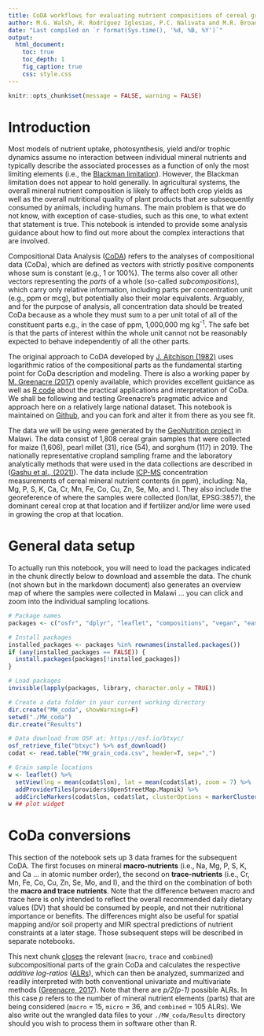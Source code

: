 ```yaml
---
title: CoDA workflows for evaluating nutrient compositions of cereal grains
author: M.G. Walsh, R. Rodríguez Iglesias, P.C. Nalivata and M.R. Broadley
date: "Last compiled on `r format(Sys.time(), '%d, %B, %Y')`"
output:
  html_document:
    toc: true
    toc_depth: 1
    fig_caption: true
    css: style.css
---
```


```r
knitr::opts_chunk$set(message = FALSE, warning = FALSE)
```

# Introduction

Most models of nutrient uptake, photosynthesis, yield and/or trophic dynamics assume no interaction between individual mineral nutrients and typically describe the associated processes as a function of only the most limiting elements (i.e., the [Blackman limitation](https://www.biologydiscussion.com/photosynthesis/blackmans-law-of-limiting-factors-and-his-criticism-photosynthesis/23006)). However, the Blackman limitation does not appear to hold generally. In agricultural systems, the overall mineral nutrient composition is likely to affect both crop yields as well as the overall nutritional quality of plant products that are subsequently consumed by animals, including humans. The main problem is that we do not know, with exception of case-studies, such as this one, to what extent that statement is true. This notebook is intended to provide some analysis guidance about how to find out more about the complex interactions that are involved.

Compositional Data Analysis ([CoDA](http://www.compositionaldata.com/)) refers to the analyses of compositional data (CoDa), which are defined as vectors with strictly positive components whose sum is constant (e.g., 1 or 100%). The terms also cover all other vectors representing the *parts* of a whole (so-called *subcompositions*), which carry only relative information, including parts per concentration unit (e.g., ppm or mcg), but potentially also their molar equivalents. Arguably, and for the purpose of analysis, all concentration data should be treated CoDa because as a whole they must sum to a per unit total of all of the constituent parts e.g., in the case of ppm, 1,000,000 mg kg^-1^. The safe bet is that the parts of interest within the whole unit cannot not be reasonably expected to behave independently of all the other parts. 

The original approach to CoDA developed by [J. Aitchison (1982)](https://rss.onlinelibrary.wiley.com/doi/10.1111/j.2517-6161.1982.tb01195.x) uses logarithmic ratios of the compositional parts as the fundamental starting point for CoDa description and modeling. There is also a working paper by [M. Greenacre (2017)](https://econ-papers.upf.edu/papers/1554.pdf) openly available, which provides excellent guidance as well as [R code](https://github.com/michaelgreenacre/CODAinPractice) about the practical applications and interpretation of CoDa. We shall be following and testing Greenacre's pragmatic advice and approach here on a relatively large national dataset. This notebook is maintained on [Github](https://github.com/mgwalsh/Bioavailability/blob/master/CoDa_workflow.Rmd), and you can fork and alter it from there as you see fit.

The data we will be using were generated by the [GeoNutrition project](http://www.geonutrition.com) in Malawi. The data consist of 1,808 cereal grain samples that were collected for maize (1,606), pearl millet (31), rice (54), and sorghum (117) in 2019. The nationally representative cropland sampling frame and the laboratory analytically methods that were used in the data collections are described in ([Gashu et al., (2021)](https://doi.org/10.1038/s41586-021-03559-3)). The data include [ICP-MS](https://en.wikipedia.org/wiki/Inductively_coupled_plasma_mass_spectrometry) concentration measurements  of cereal mineral nutrient contents (in ppm), including: Na, Mg, P, S, K, Ca, Cr, Mn, Fe, Co, Cu, Zn, Se, Mo, and I. They also include the georeference of where the samples were collected (lon/lat, EPSG:3857), the dominant cereal crop at that location and if fertilizer and/or lime were used in growing the crop at that location.

# General data setup

To actually run this notebook, you will need to load the packages indicated in the chunk directly below to download and assemble the data. The chunk (not shown but in the markdown document) also generates an overview map of where the samples were collected in Malawi ... you can click and zoom into the individual sampling locations.

```r
# Package names
packages <- c("osfr", "dplyr", "leaflet", "compositions", "vegan", "easyCODA", "archetypes")

# Install packages
installed_packages <- packages %in% rownames(installed.packages())
if (any(installed_packages == FALSE)) {
  install.packages(packages[!installed_packages])
}

# Load packages
invisible(lapply(packages, library, character.only = TRUE))

# Create a data folder in your current working directory
dir.create("MW_coda", showWarnings=F)
setwd("./MW_coda")
dir.create("Results")

# Data download from OSF at: https://osf.io/btxyc/
osf_retrieve_file("btxyc") %>% osf_download()
codat <- read.table("MW_grain_coda.csv", header=T, sep=",")
```

```r
# Grain sample locations
w <- leaflet() %>%
  setView(lng = mean(codat$lon), lat = mean(codat$lat), zoom = 7) %>%
  addProviderTiles(providers$OpenStreetMap.Mapnik) %>%
  addCircleMarkers(codat$lon, codat$lat, clusterOptions = markerClusterOptions())
w ## plot widget 
```

# CoDa conversions

This section of the notebook sets up 3 data frames for the subsequent CoDA. The first focuses on mineral **macro-nutrients** (i.e., Na, Mg, P, S, K, and Ca ... in atomic number order), the second on **trace-nutrients** (i.e., Cr, Mn, Fe, Co, Cu, Zn, Se, Mo, and I), and the third on the combination of both the **macro and trace nutrients**. Note that the difference between macro and trace here is only intended to reflect the overall recommended daily dietary values (DV) that should be consumed by people, and not their nutritional importance or benefits. The differences might also be useful for spatial mapping and/or soil property and MIR spectral predictions of nutrient constraints at a later stage. Those subsequent steps will be described in separate notebooks.

This next chunk [closes](https://econ-papers.upf.edu/papers/1554.pdf) the relevant (`macro`, `trace` and `combined`) subcompositional parts of the grain CoDa and calculates the respective *additive log-ratios* ([ALRs](https://rdrr.io/cran/compositions/man/alr.html)), which can then be analyzed, summarized and readily interpreted with both conventional univariate and multivariate methods ([Greenacre, 2017](https://econ-papers.upf.edu/papers/1554.pdf)). Note that there are *p/2(p-1)* possible ALRs. In this case *p* refers to the number of mineral nutrient elements (parts) that are being considered (`macro` = 15, `micro` = 36, and `combined` = 105 ALRs). We also write out the wrangled data files to your `./MW_coda/Results` directory should you wish to process them in software other than R.

```r

```


